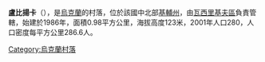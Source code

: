 {{coord|50|8|17|N|30|26|37|E|scale:30000|display=title}}

'''盧比揚卡'''（{{lang-uk|Луб'янка}}），是[[烏克蘭|烏克蘭]]的村落，位於該國中北部[[基輔州|基輔州]]，由[[瓦西里基夫區|瓦西里基夫區]]負責管轄，始建於1986年，面積0.98平方公里，海拔高度123米，2001年人口280，人口密度每平方公里286.6人。

{{Ukraine-geo-stub}}
[[Category:烏克蘭村落|Category:烏克蘭村落]]